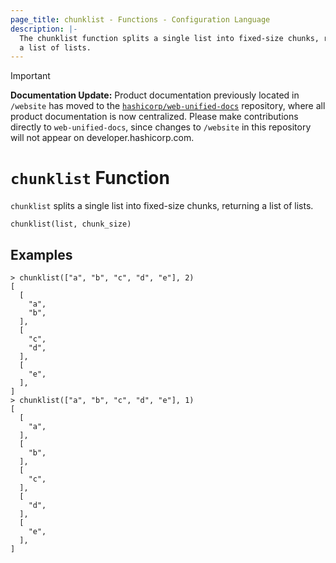 ```yaml
---
page_title: chunklist - Functions - Configuration Language
description: |-
  The chunklist function splits a single list into fixed-size chunks, returning
  a list of lists.
---
```


> [!IMPORTANT]  
> **Documentation Update:** Product documentation previously located in `/website` has moved to the [`hashicorp/web-unified-docs`](https://github.com/hashicorp/web-unified-docs) repository, where all product documentation is now centralized. Please make contributions directly to `web-unified-docs`, since changes to `/website` in this repository will not appear on developer.hashicorp.com.

# `chunklist` Function

`chunklist` splits a single list into fixed-size chunks, returning a list
of lists.

```hcl
chunklist(list, chunk_size)
```

## Examples

```
> chunklist(["a", "b", "c", "d", "e"], 2)
[
  [
    "a",
    "b",
  ],
  [
    "c",
    "d",
  ],
  [
    "e",
  ],
]
> chunklist(["a", "b", "c", "d", "e"], 1)
[
  [
    "a",
  ],
  [
    "b",
  ],
  [
    "c",
  ],
  [
    "d",
  ],
  [
    "e",
  ],
]
```
